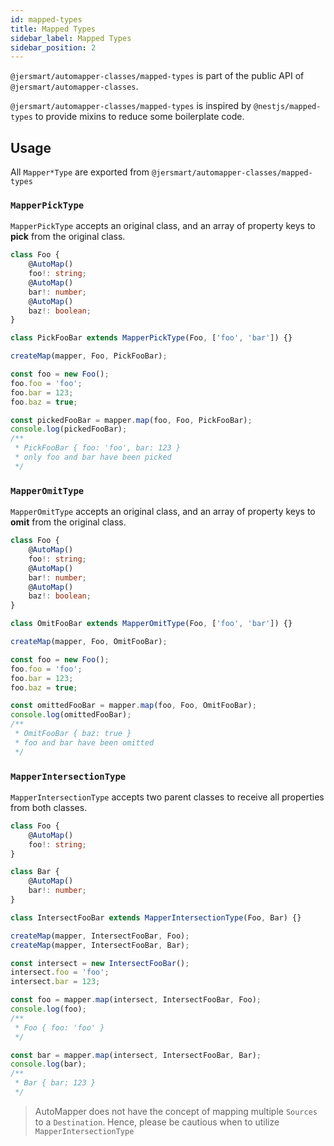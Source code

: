 ```yaml
---
id: mapped-types
title: Mapped Types
sidebar_label: Mapped Types
sidebar_position: 2
---
```


`@jersmart/automapper-classes/mapped-types` is part of the public API of `@jersmart/automapper-classes`.

`@jersmart/automapper-classes/mapped-types` is inspired by `@nestjs/mapped-types` to provide mixins to reduce some boilerplate code.

## Usage

All `Mapper*Type` are exported from `@jersmart/automapper-classes/mapped-types`

### `MapperPickType`

`MapperPickType` accepts an original class, and an array of property keys to **pick** from the original class.

```ts
class Foo {
    @AutoMap()
    foo!: string;
    @AutoMap()
    bar!: number;
    @AutoMap()
    baz!: boolean;
}

class PickFooBar extends MapperPickType(Foo, ['foo', 'bar']) {}

createMap(mapper, Foo, PickFooBar);

const foo = new Foo();
foo.foo = 'foo';
foo.bar = 123;
foo.baz = true;

const pickedFooBar = mapper.map(foo, Foo, PickFooBar);
console.log(pickedFooBar);
/**
 * PickFooBar { foo: 'foo', bar: 123 }
 * only foo and bar have been picked
 */
```

### `MapperOmitType`

`MapperOmitType` accepts an original class, and an array of property keys to **omit** from the original class.

```ts
class Foo {
    @AutoMap()
    foo!: string;
    @AutoMap()
    bar!: number;
    @AutoMap()
    baz!: boolean;
}

class OmitFooBar extends MapperOmitType(Foo, ['foo', 'bar']) {}

createMap(mapper, Foo, OmitFooBar);

const foo = new Foo();
foo.foo = 'foo';
foo.bar = 123;
foo.baz = true;

const omittedFooBar = mapper.map(foo, Foo, OmitFooBar);
console.log(omittedFooBar);
/**
 * OmitFooBar { baz: true }
 * foo and bar have been omitted
 */
```

### `MapperIntersectionType`

`MapperIntersectionType` accepts two parent classes to receive all properties from both classes.

```ts
class Foo {
    @AutoMap()
    foo!: string;
}

class Bar {
    @AutoMap()
    bar!: number;
}

class IntersectFooBar extends MapperIntersectionType(Foo, Bar) {}

createMap(mapper, IntersectFooBar, Foo);
createMap(mapper, IntersectFooBar, Bar);

const intersect = new IntersectFooBar();
intersect.foo = 'foo';
intersect.bar = 123;

const foo = mapper.map(intersect, IntersectFooBar, Foo);
console.log(foo);
/**
 * Foo { foo: 'foo' }
 */

const bar = mapper.map(intersect, IntersectFooBar, Bar);
console.log(bar);
/**
 * Bar { bar: 123 }
 */
```

> AutoMapper does not have the concept of mapping multiple `Sources` to a `Destination`. Hence, please be cautious when to utilize `MapperIntersectionType`
